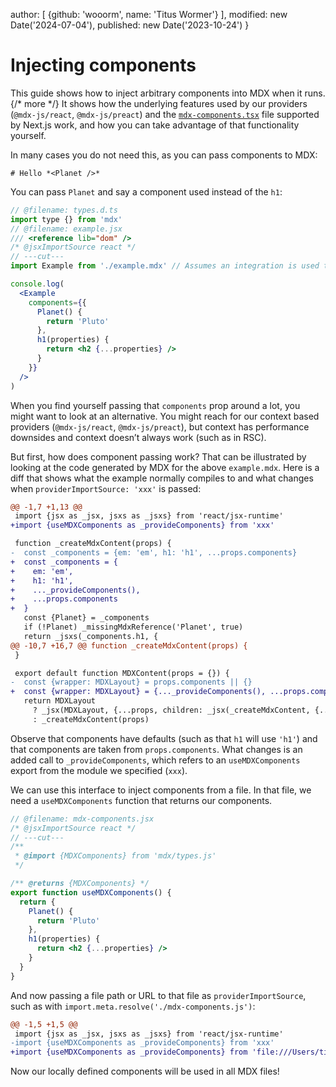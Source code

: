   author: [
    {github: 'wooorm', name: 'Titus Wormer'}
  ],
  modified: new Date('2024-07-04'),
  published: new Date('2023-10-24')
}

# Injecting components

This guide shows how to inject arbitrary components into MDX when it
runs. {/* more */}
It shows how the underlying features used by our providers (`@mdx-js/react`,
`@mdx-js/preact`) and the [`mdx-components.tsx`][next-mdx-components] file
supported by Next.js work,
and how you can take advantage of that functionality yourself.

In many cases you do not need this,
as you can pass components to MDX:

```mdx path="example.mdx"
# Hello *<Planet />*
```

You can pass `Planet` and say a component used instead of the `h1`:

```jsx twoslash path="example.jsx"
// @filename: types.d.ts
import type {} from 'mdx'
// @filename: example.jsx
/// <reference lib="dom" />
/* @jsxImportSource react */
// ---cut---
import Example from './example.mdx' // Assumes an integration is used to compile MDX -> JS.

console.log(
  <Example
    components={{
      Planet() {
        return 'Pluto'
      },
      h1(properties) {
        return <h2 {...properties} />
      }
    }}
  />
)
```

When you find yourself passing that `components` prop around a lot,
you might want to look at an alternative.
You might reach for our context based providers (`@mdx-js/react`,
`@mdx-js/preact`),
but context has performance downsides and context doesn’t always work (such as
in RSC).

But first,
how does component passing work?
That can be illustrated by looking at the code generated by MDX for the above
`example.mdx`.
Here is a diff that shows what the example normally compiles to and what
changes when `providerImportSource: 'xxx'` is passed:

```diff
@@ -1,7 +1,13 @@
 import {jsx as _jsx, jsxs as _jsxs} from 'react/jsx-runtime'
+import {useMDXComponents as _provideComponents} from 'xxx'

 function _createMdxContent(props) {
-  const _components = {em: 'em', h1: 'h1', ...props.components}
+  const _components = {
+    em: 'em',
+    h1: 'h1',
+    ..._provideComponents(),
+    ...props.components
+  }
   const {Planet} = _components
   if (!Planet) _missingMdxReference('Planet', true)
   return _jsxs(_components.h1, {
@@ -10,7 +16,7 @@ function _createMdxContent(props) {
 }

 export default function MDXContent(props = {}) {
-  const {wrapper: MDXLayout} = props.components || {}
+  const {wrapper: MDXLayout} = {..._provideComponents(), ...props.components}
   return MDXLayout
     ? _jsx(MDXLayout, {...props, children: _jsx(_createMdxContent, {...props})})
     : _createMdxContent(props)
```

Observe that components have defaults (such as that `h1` will use `'h1'`) and
that components are taken from `props.components`.
What changes is an added call to `_provideComponents`,
which refers to an `useMDXComponents` export from the module we specified
(`xxx`).

We can use this interface to inject components from a file.
In that file,
we need a `useMDXComponents` function that returns our components.

```jsx twoslash path="mdx-components.js"
// @filename: mdx-components.jsx
/* @jsxImportSource react */
// ---cut---
/**
 * @import {MDXComponents} from 'mdx/types.js'
 */

/** @returns {MDXComponents} */
export function useMDXComponents() {
  return {
    Planet() {
      return 'Pluto'
    },
    h1(properties) {
      return <h2 {...properties} />
    }
  }
}
```

And now passing a file path or URL to that file as `providerImportSource`,
such as with `import.meta.resolve('./mdx-components.js')`:

```diff
@@ -1,5 +1,5 @@
 import {jsx as _jsx, jsxs as _jsxs} from 'react/jsx-runtime'
-import {useMDXComponents as _provideComponents} from 'xxx'
+import {useMDXComponents as _provideComponents} from 'file:///Users/tilde/…/mdx-components.js'
```

Now our locally defined components will be used in all MDX files!

[next-mdx-components]: https://nextjs.org/docs/pages/building-your-application/configuring/mdx
